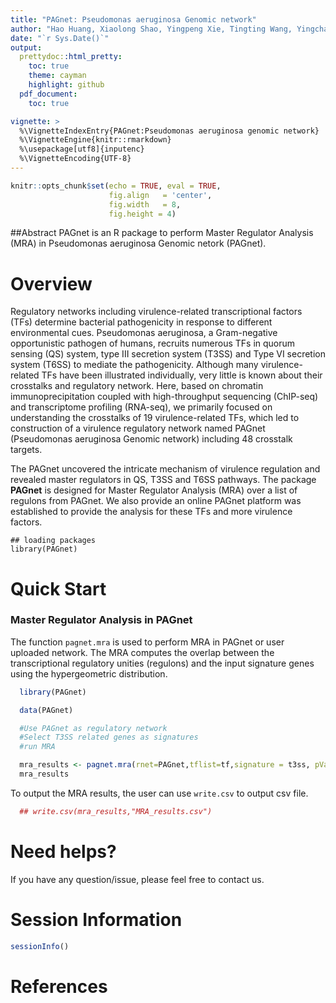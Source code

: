 ```yaml
---
title: "PAGnet: Pseudomonas aeruginosa Genomic network"
author: "Hao Huang, Xiaolong Shao, Yingpeng Xie, Tingting Wang, Yingchao Zhang, Xin Wang, Xin Deng"
date: "`r Sys.Date()`"
output:
  prettydoc::html_pretty:
    toc: true
    theme: cayman
    highlight: github
  pdf_document:
    toc: true

vignette: >
  %\VignetteIndexEntry{PAGnet:Pseudomonas aeruginosa genomic network}
  %\VignetteEngine{knitr::rmarkdown}
  %\usepackage[utf8]{inputenc}
  %\VignetteEncoding{UTF-8}
---
```


```r
knitr::opts_chunk$set(echo = TRUE, eval = TRUE,
                      fig.align   = 'center',
                      fig.width   = 8,
                      fig.height = 4)
```

##Abstract
PAGnet is an R package to perform Master Regulator Analysis (MRA) in Pseudomonas aeruginosa Genomic netork (PAGnet).

# Overview
Regulatory networks including virulence-related transcriptional factors (TFs) determine bacterial pathogenicity in response to different environmental cues. Pseudomonas aeruginosa, a Gram-negative opportunistic pathogen of humans, recruits numerous TFs in quorum sensing (QS) system, type III secretion system (T3SS) and Type VI secretion system (T6SS) to mediate the pathogenicity. Although many virulence-related TFs have been illustrated individually, very little is known about their crosstalks and regulatory network. Here, based on chromatin immunoprecipitation coupled with high-throughput sequencing (ChIP-seq) and transcriptome profiling (RNA-seq), we primarily focused on understanding the crosstalks of 19 virulence-related TFs, which led to construction of a virulence regulatory network named PAGnet (Pseudomonas aeruginosa Genomic network) including 48 crosstalk targets.

The PAGnet uncovered the intricate mechanism of virulence regulation and revealed master regulators in QS, T3SS and T6SS pathways. The package **PAGnet** is designed for Master Regulator Analysis (MRA) over a list of regulons from PAGnet. We also provide an online PAGnet platform was established to provide the analysis for these TFs and more virulence factors.

```
## loading packages
library(PAGnet)
```
# Quick Start
### Master Regulator Analysis in PAGnet

The function `pagnet.mra` is used to perform MRA in PAGnet or user uploaded network. The MRA computes the overlap between the transcriptional regulatory unities (regulons) and the input signature genes using the hypergeometric distribution.

```r
  library(PAGnet)

  data(PAGnet)

  #Use PAGnet as regulatory network
  #Select T3SS related genes as signatures
  #run MRA

  mra_results <- pagnet.mra(rnet=PAGnet,tflist=tf,signature = t3ss, pValueCutoff = 0.05,pAdjustMethod="BH")
  mra_results
```

To output the MRA results, the user can use `write.csv` to output csv file.

```r
  ## write.csv(mra_results,"MRA_results.csv")
```

# Need helps?

If you have any question/issue, please feel free to contact us.

# Session Information
```r
sessionInfo()
```

# References
